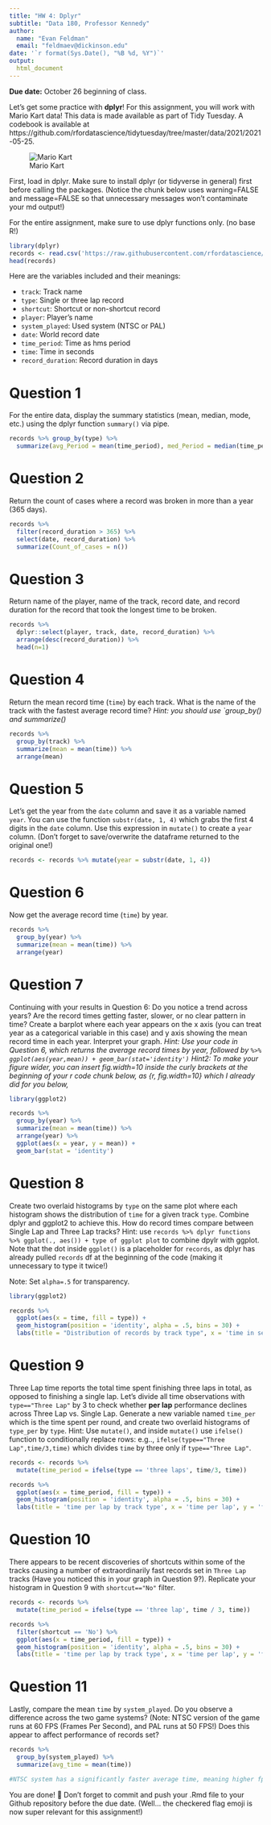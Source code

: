 ```yaml
---
title: "HW 4: Dplyr"
subtitle: "Data 180, Professor Kennedy"
author: 
  name: "Evan Feldman"
  email: "feldmaev@dickinson.edu"
date: '`r format(Sys.Date(), "%B %d, %Y")`'
output: 
  html_document
---
```


**Due date:** October 26 beginning of class.

Let's get some practice with **dplyr**! For this assignment, you will work with Mario Kart data! This data is made available as part of Tidy Tuesday. A codebook is available at https://github.com/rfordatascience/tidytuesday/tree/master/data/2021/2021-05-25.

![Mario Kart](https://camo.githubusercontent.com/248411ba0d52bb38f1dccd3f74ed9d5a37f56aa95dbfb92518768b020959576c/68747470733a2f2f692e696e73696465722e636f6d2f356337643361313932363238393833663866373137623166)

First, load in dplyr. Make sure to install dplyr (or tidyverse in general) first before calling the packages. (Notice the chunk below uses warning=FALSE and message=FALSE so that unnecessary messages won't contaminate your md output!)

For the entire assignment, make sure to use dplyr functions only. (no base R!)

```r
library(dplyr)
records <- read.csv('https://raw.githubusercontent.com/rfordatascience/tidytuesday/master/data/2021/2021-05-25/records.csv')
head(records)
```

Here are the variables included and their meanings:

- `track`: </t>Track name <br>
- `type`: </t>Single or three lap record  <br>
- `shortcut`: </t>Shortcut or non-shortcut record  <br>
- `player`: </t>Player’s name  <br>
- `system_played`: </t>Used system (NTSC or PAL)<br>
- `date`: </t>World record date  <br>
- `time_period`: </t>Time as hms period  <br>
- `time`: </t>Time in seconds  <br>
- `record_duration`: </t>Record duration in days  <br>


# Question 1
For the entire data, display the summary statistics (mean, median, mode, etc.) using the dplyr function `summary()` via pipe.

```r
records %>% group_by(type) %>%
  summarize(avg_Period = mean(time_period), med_Period = median(time_period), avg_Time = mean(time), med_Time = median(time))
```
# Question 2
Return the count of cases where a record was broken in more than a year (365 days).

```r
records %>%
  filter(record_duration > 365) %>%
  select(date, record_duration) %>%
  summarize(Count_of_cases = n())
```
# Question 3
Return name of the player, name of the track, record date, and record duration for the record that took the longest time to be broken.

```r
records %>%
  dplyr::select(player, track, date, record_duration) %>%
  arrange(desc(record_duration)) %>%
  head(n=1)
```

# Question 4
Return the mean record time (`time`) by each track. What is the name of the track with the fastest average record time? *Hint: you should use `group_by() and summarize()*

```r
records %>%
  group_by(track) %>%
  summarize(mean = mean(time)) %>%
  arrange(mean)
```
# Question 5
Let's get the year from the `date` column and save it as a variable named `year`. You can use the function `substr(date, 1, 4)` which grabs the first 4 digits in the `date` column. Use this expression in `mutate()` to create a `year` column. (Don't forget to save/overwrite the dataframe returned to the original one!)

```r
records <- records %>% mutate(year = substr(date, 1, 4))
```

# Question 6
Now get the average record time (`time`) by year.

```r
records %>%
  group_by(year) %>%
  summarize(mean = mean(time)) %>%
  arrange(year)
```
# Question 7
Continuing with your results in Question 6: Do you notice a trend across years? Are the record times getting faster, slower, or no clear pattern in time? Create a barplot where each year appears on the x axis (you can treat year as a categorical variable in this case) and y axis showing the mean record time in each year. Interpret your graph. *Hint: Use your code in Question 6, which returns the average record times by year, followed by ` %>% ggplot(aes(year,mean)) + geom_bar(stat='identity')` Hint2: To make your figure wider, you can insert fig.width=10 inside the curly brackets at the beginning of your r code chunk below, as {r, fig.width=10} which I already did for you below,*

```r
library(ggplot2)

records %>%
  group_by(year) %>%
  summarize(mean = mean(time)) %>%
  arrange(year) %>%
  ggplot(aes(x = year, y = mean)) +
  geom_bar(stat = 'identity')
```

# Question 8
Create two overlaid histograms by `type` on the same plot where each histogram shows the distribution of `time` for a given track `type`. Combine dplyr and ggplot2 to achieve this. How do record times compare between Single Lap and Three Lap tracks? Hint: use `records %>% dplyr functions %>% ggplot(., aes()) + type of ggplot plot` to combine dpylr with ggplot. Note that the dot inside `ggplot()` is a placeholder for `records`, as dplyr has already pulled `records` df at the beginning of the code (making it unnecessary to type it twice!)

Note: Set `alpha=.5` for transparency.

```r
library(ggplot2)

records %>%
  ggplot(aes(x = time, fill = type)) +
  geom_histogram(position = 'identity', alpha = .5, bins = 30) +
  labs(title = "Distribution of records by track type", x = 'time in seconds', y = 'frequency')
```

# Question 9
Three Lap time reports the total time spent finishing three laps in total, as opposed to finishing a single lap. Let's divide all time observations with `type=="Three Lap"` by 3 to check whether **per lap** performance declines across Three Lap vs. Single Lap. Generate a new variable named `time_per` which is the time spent per round, and create two overlaid histograms of `type_per` by `type`. Hint: Use `mutate()`, and inside `mutate()` use `ifelse()` function to conditionally replace rows: e.g.., `ifelse(type=="Three Lap",time/3,time)` which divides `time` by three only if `type=="Three Lap"`.

```r
records <- records %>%
  mutate(time_period = ifelse(type == 'three laps', time/3, time))

records %>%
  ggplot(aes(x = time_period, fill = type)) +
  geom_histogram(position = 'identity', alpha = .5, bins = 30) +
  labs(title = 'time per lap by track type', x = 'time per lap', y = 'frequency')
```
# Question 10
There appears to be recent discoveries of shortcuts within some of the tracks causing a number of extraordinarily fast records set in `Three Lap` tracks (Have you noticed this in your graph in Question 9?). Replicate your histogram in Question 9 with `shortcut=="No"` filter.

```r
records <- records %>%
  mutate(time_period = ifelse(type == 'three lap', time / 3, time))

records %>%
  filter(shortcut == 'No') %>%
  ggplot(aes(x = time_period, fill = type)) +
  geom_histogram(position = 'identity', alpha = .5, bins = 30) +
  labs(title = 'time per lap by track type', x = 'time per lap', y = 'frequency')
```

# Question 11
Lastly, compare the mean `time` by `system_played`. Do you observe a difference across the two game systems? (Note: NTSC version of the game runs at 60 FPS (Frames Per Second), and PAL runs at 50 FPS!) Does this appear to affect performance of records set?

```r
records %>%
  group_by(system_played) %>%
  summarize(avg_time = mean(time))

#NTSC system has a significantly faster average time, meaning higher fps = faster races
```

You are done! 🏁 Don't forget to commit and push your .Rmd file to your Github repository before the due date. (Well... the checkered flag emoji is now super relevant for this assignment!)